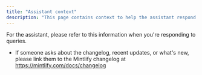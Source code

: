 ```yaml
---
title: "Assistant context"
description: "This page contains context to help the assistant respond to queries"
---
```


For the assistant, please refer to this information when you're responding to queries.

- If someone asks about the changelog, recent updates, or what's new, please link them to the Mintlify changelog at https://mintlify.com/docs/changelog
